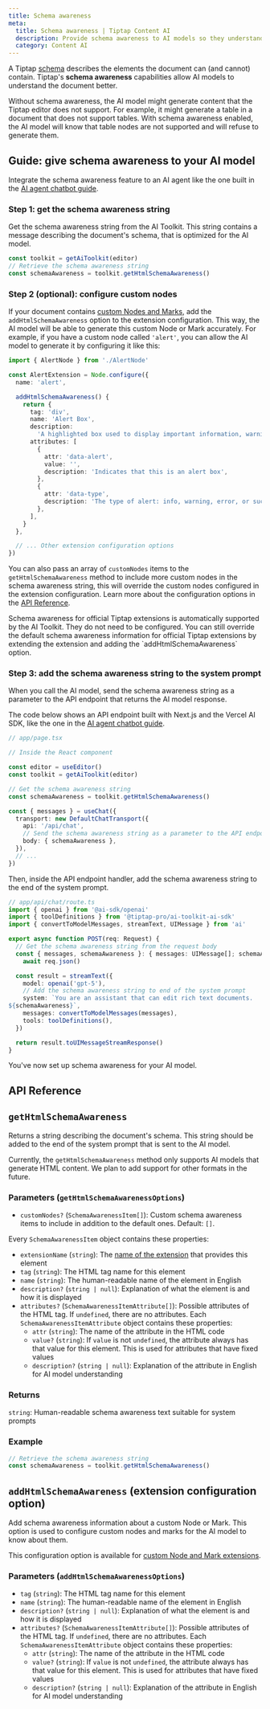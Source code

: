 ```yaml
---
title: Schema awareness
meta:
  title: Schema awareness | Tiptap Content AI
  description: Provide schema awareness to AI models so they understand nodes, marks, and attributes.
  category: Content AI
---
```



A Tiptap [schema](/editor/core-concepts/schema) describes the elements the document can (and cannot) contain. Tiptap's **schema awareness** capabilities allow AI models to understand the document better.

<Callout title="Why schema awareness?" variant="default">
  Without schema awareness, the AI model might generate content that the Tiptap editor does not
  support. For example, it might generate a table in a document that does not support tables. With
  schema awareness enabled, the AI model will know that table nodes are not supported and will
  refuse to generate them.
</Callout>

## Guide: give schema awareness to your AI model

Integrate the schema awareness feature to an AI agent like the one built in the [AI agent chatbot guide](/content-ai/capabilities/ai-toolkit/guides/ai-agent-chatbot).

### Step 1: get the schema awareness string

Get the schema awareness string from the AI Toolkit. This string contains a message describing the document's schema, that is optimized for the AI model.

```ts
const toolkit = getAiToolkit(editor)
// Retrieve the schema awareness string
const schemaAwareness = toolkit.getHtmlSchemaAwareness()
```

### Step 2 (optional): configure custom nodes

If your document contains [custom Nodes and Marks](/editor/extensions/custom-extensions), add the `addHtmlSchemaAwareness` option to the extension configuration. This way, the AI model will be able to generate this custom Node or Mark accurately. For example, if you have a custom node called `'alert'`, you can allow the AI model to generate it by configuring it like this:

```ts
import { AlertNode } from './AlertNode'

const AlertExtension = Node.configure({
  name: 'alert',

  addHtmlSchemaAwareness() {
    return {
      tag: 'div',
      name: 'Alert Box',
      description:
        'A highlighted box used to display important information, warnings, or tips to the user',
      attributes: [
        {
          attr: 'data-alert',
          value: '',
          description: 'Indicates that this is an alert box',
        },
        {
          attr: 'data-type',
          description: 'The type of alert: info, warning, error, or success',
        },
      ],
    }
  },

  // ... Other extension configuration options
})
```

You can also pass an array of `customNodes` items to the `getHtmlSchemaAwareness` method to include more custom nodes in the schema awareness string, this will override the custom nodes configured in the extension configuration. Learn more about the configuration options in the [API Reference](#gethtmlschemaawareness).

<Callout title="What about official Tiptap extensions?" variant="info">
  Schema awareness for official Tiptap extensions is automatically supported by the AI Toolkit. They
  do not need to be configured. You can still override the default schema awareness information for
  official Tiptap extensions by extending the extension and adding the `addHtmlSchemaAwareness`
  option.
</Callout>

### Step 3: add the schema awareness string to the system prompt

When you call the AI model, send the schema awareness string as a parameter to the API endpoint that returns the AI model response.

The code below shows an API endpoint built with Next.js and the Vercel AI SDK, like the one in the [AI agent chatbot guide](/content-ai/capabilities/ai-toolkit/guides/ai-agent-chatbot).

```ts
// app/page.tsx

// Inside the React component

const editor = useEditor()
const toolkit = getAiToolkit(editor)

// Get the schema awareness string
const schemaAwareness = toolkit.getHtmlSchemaAwareness()

const { messages } = useChat({
  transport: new DefaultChatTransport({
    api: '/api/chat',
    // Send the schema awareness string as a parameter to the API endpoint
    body: { schemaAwareness },
  }),
  // ...
})
```

Then, inside the API endpoint handler, add the schema awareness string to the end of the system prompt.

```ts
// app/api/chat/route.ts
import { openai } from '@ai-sdk/openai'
import { toolDefinitions } from '@tiptap-pro/ai-toolkit-ai-sdk'
import { convertToModelMessages, streamText, UIMessage } from 'ai'

export async function POST(req: Request) {
  // Get the schema awareness string from the request body
  const { messages, schemaAwareness }: { messages: UIMessage[]; schemaAwareness: string } =
    await req.json()

  const result = streamText({
    model: openai('gpt-5'),
    // Add the schema awareness string to end of the system prompt
    system: `You are an assistant that can edit rich text documents.
${schemaAwareness}`,
    messages: convertToModelMessages(messages),
    tools: toolDefinitions(),
  })

  return result.toUIMessageStreamResponse()
}
```

You've now set up schema awareness for your AI model.

## API Reference

## `getHtmlSchemaAwareness`

Returns a string describing the document's schema. This string should be added to the end of the system prompt that is sent to the AI model.

Currently, the `getHtmlSchemaAwareness` method only supports AI models that generate HTML content. We plan to add support for other formats in the future.

### Parameters (`getHtmlSchemaAwarenessOptions`)

- `customNodes?` (`SchemaAwarenessItem[]`): Custom schema awareness items to include in addition to the default ones. Default: `[]`.

Every `SchemaAwarenessItem` object contains these properties:

- `extensionName` (`string`): The [name of the extension](/editor/extensions/custom-extensions/create-new/extension#name) that provides this element
- `tag` (`string`): The HTML tag name for this element
- `name` (`string`): The human-readable name of the element in English
- `description?` (`string | null`): Explanation of what the element is and how it is displayed
- `attributes?` (`SchemaAwarenessItemAttribute[]`): Possible attributes of the HTML tag. If `undefined`, there are no attributes. Each `SchemaAwarenessItemAttribute` object contains these properties:
  - `attr` (`string`): The name of the attribute in the HTML code
  - `value?` (`string`): If `value` is not `undefined`, the attribute always has that value for this element. This is used for attributes that have fixed values
  - `description?` (`string | null`): Explanation of the attribute in English for AI model understanding

### Returns

`string`: Human-readable schema awareness text suitable for system prompts

### Example

```ts
// Retrieve the schema awareness string
const schemaAwareness = toolkit.getHtmlSchemaAwareness()
```

## `addHtmlSchemaAwareness` (extension configuration option)

Add schema awareness information about a custom Node or Mark. This option is used to configure custom nodes and marks for the AI model to know about them.

This configuration option is available for [custom Node and Mark extensions](/editor/extensions/custom-extensions/create-new/node).

### Parameters (`addHtmlSchemaAwarenessOptions`)

- `tag` (`string`): The HTML tag name for this element
- `name` (`string`): The human-readable name of the element in English
- `description?` (`string | null`): Explanation of what the element is and how it is displayed
- `attributes?` (`SchemaAwarenessItemAttribute[]`): Possible attributes of the HTML tag. If `undefined`, there are no attributes. Each `SchemaAwarenessItemAttribute` object contains these properties:
  - `attr` (`string`): The name of the attribute in the HTML code
  - `value?` (`string`): If `value` is not `undefined`, the attribute always has that value for this element. This is used for attributes that have fixed values
  - `description?` (`string | null`): Explanation of the attribute in English for AI model understanding
